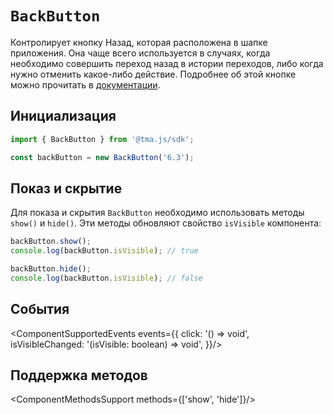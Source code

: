 # `BackButton`

Контролирует кнопку Назад, которая расположена в шапке приложения. Она чаще всего используется в случаях, когда необходимо совершить переход назад в истории переходов, либо когда нужно отменить какое-либо действие. Подробнее об этой кнопке можно прочитать в [документации](../../../ui/back-button.mdx).

## Инициализация

```typescript
import { BackButton } from '@tma.js/sdk';

const backButton = new BackButton('6.3');
```

## Показ и скрытие

Для показа и скрытия `BackButton` необходимо использовать методы `show()` и `hide()`. Эти методы обновляют свойство `isVisible` компонента:

```typescript
backButton.show();
console.log(backButton.isVisible); // true

backButton.hide();
console.log(backButton.isVisible); // false
```

## События

<ComponentSupportedEvents events={{
  click: '() => void',
  isVisibleChanged: '(isVisible: boolean) => void',
}}/>

## Поддержка методов

<ComponentMethodsSupport methods={['show', 'hide']}/>
